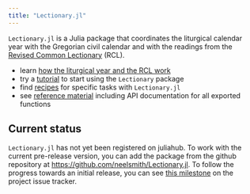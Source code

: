 ```yaml
---
title: "Lectionary.jl"
---
```


`Lectionary.jl` is a Julia package that coordinates the liturgical calendar year with the Gregorian civil calendar and with the readings from the [Revised Common Lectionary](https://www.commontexts.org/rcl/) (RCL).

- learn [how the liturgical year and the RCL work](./concepts/) 
- try a [tutorial](./tutorials/) to start using the `Lectionary` package
- find [recipes](./guides/) for specific tasks with `Lectionary.jl`
- see [reference material](./reference/) including API documentation for all exported functions

## Current status

`Lectionary.jl` has not yet been registered on juliahub.  To work with the current pre-release version, you can add the package from the github repository at [https://github.com/neelsmith/Lectionary.jl](https://github.com/neelsmith/Lectionary.jl).  To follow the progress towards an initial release, you can see [this milestone](https://github.com/neelsmith/Lectionary.jl/milestone/1) on the project issue tracker.


